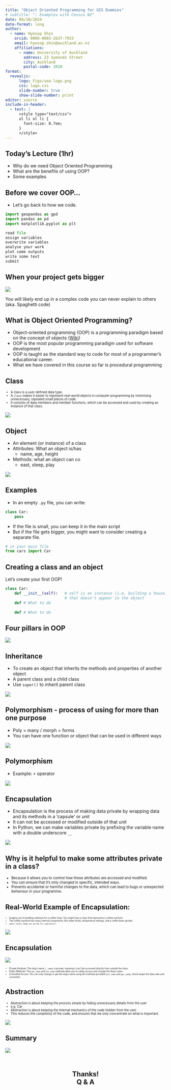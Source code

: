 ```yaml
---
title: "Object Oriented Programming for GIS Dummies"
# subtitle: ": Examples with Census NZ"
date: 09/10/2024
date-format: long
author:
  - name: Hyesop Shin
    orcid: 0000-0003-2637-7933
    email: hyesop.shin@auckland.ac.nz
    affiliations:
      - name: University of Auckland
        address: 23 Symonds Street
        city: Auckland
        postal-code: 1010
format: 
  revealjs:
      logo: Figs/uoa-logo.png
      css: logo.css
      slide-number: true
      show-slide-number: print
editor: source
include-in-header:
  - text: |
      <style type="text/css">
      ul li ul li {
        font-size: 0.7em;
      }
      </style>
---
```



## Today's Lecture (1hr)
* Why do we need Object Oriented Programming
* What are the benefits of using OOP?
* Some examples


## Before we cover OOP...
* Let's go back to how we code.

```python
import geopandas as gpd
import pandas as pd
import matplotlib.pyplot as plt

read file
assign variables
overwrite variables
analyse your work
plot some outputs
write some text
submit

```

## When your project gets bigger

![](Figs/spaghetti.jpg)

You will likely end up in a complex code you can never explain to others (aka. Spaghetti code)


## What is Object Oriented Programming?
::: {.incremental}

* Object-oriented programming (OOP) is a programming paradigm based on the concept of objects ([Wiki](https://en.wikipedia.org/wiki/Object-oriented_programming))
* OOP is the most popular programming paradigm used for software development 
* OOP is taught as the standard way to code for most of a programmer’s educational career.
* What we have covered in this course so far is procedural programming

:::

## Class 

::: {style="font-size: 70%;"}
* A class is a user-defined data type. 
* A `class` makes it easier to represent real-world objects in computer programming by minimising unnecessary, repeated small pieces of code.
* It consists of data members and member functions, which can be accessed and used by creating an instance of that class.
:::

![](https://journey.prog-8.com/static/5748589d653e7fa14ddc50b5181dcfa9/illustration.svg){fig-align="center"}


## Object
* An element (or instance) of a class
* Attributes: What an object is/has
    - name, age, height
* Methods: what an object can co
    - east, sleep, play

![](https://cdn.ttgtmedia.com/rms/onlineimages/whatis-object_oriented_programming_half_column_mobile.png){fig-align="center"}



## Examples
* In an empty `.py` file, you can write:

```python
class Car:
    pass

```

* If the file is small, you can keep it in the main script
* But if the file gets bigger, you might want to consider creating a separate file.

```python
# in your main file
from cars import Car

```

## Creating a class and an object
Let's create your first OOP!

```python
class Car: 
    def __init__(self):   # self is an instance (i.e. building a house) 
                          # that doesn't appear in the object
    def # What to do
    
    def # What to do

```

<!--

### Stage 1: 
class Car:
        make = None
        model = None
        year = None
        colour = None

    def drive(self):
        print("This car is driving")

    def stop(self):
        print("This car is stopped")
RUN

### Stage 2: 
class Car:

  def __init__(self, make, model, year, colour): instance/constructor
      self.make = make
      self.model = model
      self.year = year
      self.colour = colour

    def drive(self):
        print("This car is driving")

    def stop(self):
        print("This car is stopped")
RUN

car_1 = Car()
car_1 = Car("Corolla", "Toyota", 2024, "Pearl White")

### Stage 3:
class Car:

    def __init__(self,make,model,year,colour):
        self.make = make
        self.model = model
        self.year = year
        self.colour = colour

    def drive(self):
        print("This "+self.model+" is driving")

    def stop(self):
        print("This "+self.model+" is stopped")
-->




## Four pillars in OOP

![](https://miro.medium.com/v2/resize:fit:1400/1*okWMvihm_bOETOFjHJ_NJw.png)


## Inheritance
* To create an object that inherits the methods and properties of another object
* A parent class and a child class
* Use `super()` to inherit parent class

![](Figs/inherit.png){fig-align="center"}


## Polymorphism - process of using for more than one purpose
* Poly = many / morph = forms
* You can have one function or object that can be used in different ways


![](https://miro.medium.com/v2/resize:fit:720/format:webp/1*N7cKjbtQzpU3jCx_00OYRg.png){fig-align="center"}


## Polymorphism
* Example: `+` operator

![](Figs/polymorphism.png){fig-align="center"}

## Encapsulation
* Encapsulation is the process of making data private by wrapping data and its methods in a ‘capsule’ or unit
* It can not be accessed or modified outside of that unit
* In Python, we can make variables private by prefixing the variable name with a double underscore `__`

![](Figs/encapsulation.png){fig-align="center"}


## Why is it helpful to make some attributes private in a class?
::: {style="font-size: 80%;"}
* Because it allows you to control how those attributes are accessed and modified. 
* You can ensure that it's only changed in specific, intended ways. 
* Prevents accidental or harmful changes to the data, which can lead to bugs or unexpected behaviour in your programme.
:::


## Real-World Example of Encapsulation:
::: {style="font-size: 50%;"}
* Imagine you’re building software for a coffee shop. You might have a class that represents a coffee machine. 
* The coffee machine has many internal components, like water levels, temperature settings, and a coffee bean grinder.
* `water_level`, `temp`, `set_grind_for_espresso()`
:::

![](https://www.tasteofhome.com/wp-content/uploads/2020/02/Types-of-Coffee-Drinks_1200X1200.jpg){fig-align="center"}

## Encapsulation
![](Figs/encapsulation2.png){fig-align="center"}

::: {style="font-size: 50%;"}
* Private Attribute: The dog's name (`__name`) is private, meaning it can't be accessed directly from outside the class.
* Public Methods: The `get_name` and `set_name` methods allow you to safely access and change the dog's name.
* Controlled Access: You can only change or get the dog's name using the methods provided (`set_name` and `get_name`), which keeps the data safe and consistent.
:::


## Abstraction
::: {style="font-size: 70%;"}
* Abstraction is about keeping the process simple by hiding unnecessary details from the user
* e.g. Car
* Abstraction is about keeping the internal mechanics of the code hidden from the user. 
* This reduces the complexity of the code, and ensures that we only concentrate on what is important.
:::

![](Figs/abstraction.png){fig-align="center"}

<!-- ## Abstraction -->
<!-- * **Key Takeaway**: Abstraction enforces a contract. Every car must have a model, but the specifics are determined by each subclass. -->
<!-- * **Abstract Class (Car)**: Sets a standard that every car subclass must have a car_model method. -->
<!-- * **Purpose of Abstract Class**: Ensures the focus is on WHAT should be implemented, not HOW. -->
<!-- * **Subclasses (Tesla and BMW)**: Implement the car_model method, defining HOW it should work for each specific car. -->


## Summary

![](https://miro.medium.com/v2/resize:fit:720/format:webp/1*pKlZddECirQAm2bZiOrU1A.png)

<!-- https://medium.com/@kalanamalshan98/oop-concepts-mastering-basics-with-real-life-examples-for-easy-understanding-part-1-da5b8fc21036 -->

## <br> Thanks! <br> Q & A {style="text-align: center;"}

